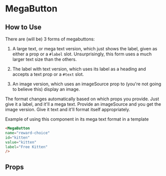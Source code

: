 
# MegaButton

<Preview>
  <Story id="components-mega-button--mega-text" />
</Preview>

## How to Use

There are (will be) 3 forms of megabuttons:

1) A large text, or mega text version, which just shows the label, given as either a prop or a `#label` slot. Unsurprisingly, this form uses a much larger text size than the others.

2) The label with text version, which uses its label as a heading and accepts a text prop or a `#text` slot.

3) An image version, which uses an imageSource prop to (you're not going to believe this) display an image.

The format changes automatically based on which props you provide. Just give it a label, and it'll a mega text. Provide an imageSource and you get the image version. Give it text and it'll format itself appropriately.

Example of using this component in its mega text format in a template

```html
<MegaButton
name="reward-choice"
id="kitten"
value="kitten"
label="Free Kitten"
/>
```

## Props

<ArgsTable story={PRIMARY_STORY} />
